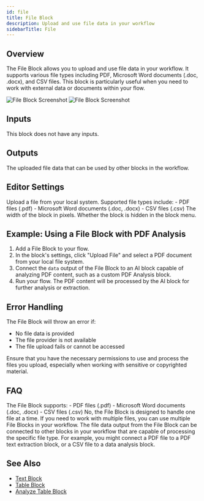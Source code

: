 ```yaml
---
id: file
title: File Block
description: Upload and use file data in your workflow
sidebarTitle: File
---
```


## Overview

The File Block allows you to upload and use file data in your workflow. It supports various file types including PDF, Microsoft Word documents (.doc, .docx), and CSV files. This block is particularly useful when you need to work with external data or documents within your flow.

<Frame className="block dark:hidden">
  <img src="/block-reference/assets/file_block_light.png" alt="File Block Screenshot" />
</Frame>
<Frame className="hidden dark:block">
  <img src="/block-reference/assets/file_block_dark.png" alt="File Block Screenshot" />
</Frame>

## Inputs

This block does not have any inputs.

## Outputs

<ResponseField name="data" type="file">
  The uploaded file data that can be used by other blocks in the workflow.
</ResponseField>

## Editor Settings

<ParamField path="File" type="file" accept="application/pdf, application/msword, application/vnd.openxmlformats-officedocument.wordprocessingml.document, text/csv">
  Upload a file from your local system. Supported file types include:
  - PDF files (.pdf)
  - Microsoft Word documents (.doc, .docx) 
  - CSV files (.csv)
</ParamField>

<ParamField path="Width" type="number" default={300}>
  The width of the block in pixels.
</ParamField>

<ParamField path="Hidden" type="boolean" default={true}>
  Whether the block is hidden in the block menu.
</ParamField>

## Example: Using a File Block with PDF Analysis

1. Add a File Block to your flow.
2. In the block's settings, click "Upload File" and select a PDF document from your local file system.
3. Connect the `data` output of the File Block to an AI block capable of analyzing PDF content, such as a custom PDF Analysis block.
4. Run your flow. The PDF content will be processed by the AI block for further analysis or extraction.

## Error Handling

The File Block will throw an error if:

- No file data is provided
- The file provider is not available
- The file upload fails or cannot be accessed

<Warning>
  Ensure that you have the necessary permissions to use and process the files you upload, especially when working with sensitive or copyrighted material.
</Warning>

## FAQ

<AccordionGroup>
  <Accordion title="What file types are supported?">
    The File Block supports:
    - PDF files (.pdf)
    - Microsoft Word documents (.doc, .docx)
    - CSV files (.csv)
  </Accordion>

  <Accordion title="Can I use the File Block to upload multiple files at once?">
    No, the File Block is designed to handle one file at a time. If you need to work with multiple files, you can use multiple File Blocks in your workflow.
  </Accordion>

  <Accordion title="How can I process the uploaded file data?">
    The file data output from the File Block can be connected to other blocks in your workflow that are capable of processing the specific file type. For example, you might connect a PDF file to a PDF text extraction block, or a CSV file to a data analysis block.
  </Accordion>
</AccordionGroup>

## See Also

- [Text Block](/block-reference/data/text)
- [Table Block](/block-reference/data/table)
- [Analyze Table Block](/block-reference/ai/analyze-table)
